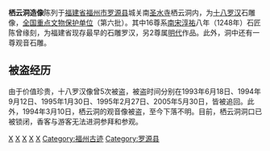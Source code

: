 {{unreferenced|time=2012-2-15}} 
{{文物保护单位
| 级别 = 全国
| 名称 = 栖云洞造像
| 编号 = 6-826
| 分类 = 石窟寺及石刻
| 时代 = [[宋朝|宋]]至[[明朝|明]]
| 所在 = [[福建省|福建省]][[福州市|福州市]][[罗源县|罗源县]]
| 登录 = 2006年
| Cat = 福建全国重点文物保护单位
}}
'''栖云洞造像'''陈列于[[福建省|福建省]][[福州市|福州市]][[罗源县|罗源县]]城关南[[圣水寺|圣水寺]]栖云洞内，为[[十八罗汉|十八罗汉]]石雕像，[[全国重点文物保护单位|全国重点文物保护单位]]（第六批）。其中16尊系[[南宋|南宋]][[淳祐|淳祐]]八年（1248年）石匠陈曾缘刻，为福建省现存最早的石雕罗汉，另2尊属[[明朝|明代]]作品。此外，洞中还有一尊观音石雕。

==被盗经历==
由于价值珍贵，十八罗汉像曾5次被盗，被盗时间分别在1993年6月18日、1994年9月12日、1995年1月30日、1995年2月27日、2005年5月30日，皆被追回。此外，1994年3月10日，栖云洞的观音像被盗，至今下落不明。目前，栖云洞洞口已被锁闭，香客与游客无法进洞参拜和参观。

{{福建全国重点文物保护单位}}
[[Category:南宋文物|X]]
[[Category:明朝文物|X]]
[[Category:中国佛教雕塑作品|X]] 
[[Category:福州文物|X]]
[[Category:福建佛教|X]]
[[Category:福州古迹|Category:福州古迹]]
[[Category:罗源县|Category:罗源县]]
